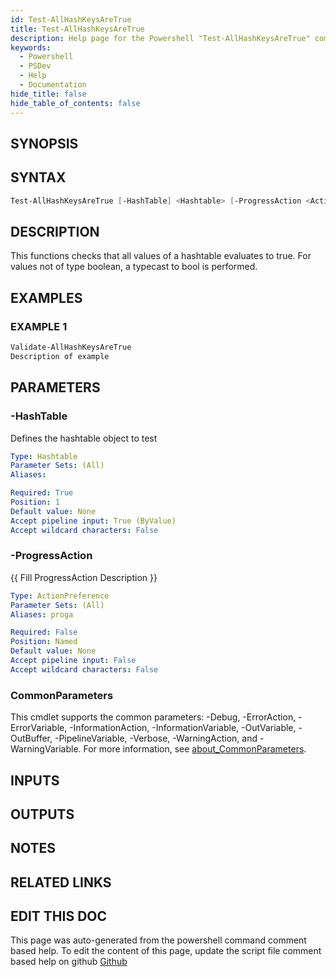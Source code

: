 ```yaml
---
id: Test-AllHashKeysAreTrue
title: Test-AllHashKeysAreTrue
description: Help page for the Powershell "Test-AllHashKeysAreTrue" command
keywords:
  - Powershell
  - PSDev
  - Help
  - Documentation
hide_title: false
hide_table_of_contents: false
---
```


## SYNOPSIS

## SYNTAX

```powershell
Test-AllHashKeysAreTrue [-HashTable] <Hashtable> [-ProgressAction <ActionPreference>] [<CommonParameters>]
```

## DESCRIPTION

This functions checks that all values of a hashtable evaluates to true.
For values not of type boolean, a typecast to bool is performed.

## EXAMPLES

### EXAMPLE 1

```powershell
Validate-AllHashKeysAreTrue
Description of example
```

## PARAMETERS

### -HashTable

Defines the hashtable object to test

```yaml
Type: Hashtable
Parameter Sets: (All)
Aliases:

Required: True
Position: 1
Default value: None
Accept pipeline input: True (ByValue)
Accept wildcard characters: False
```

### -ProgressAction

\{\{ Fill ProgressAction Description \}\}

```yaml
Type: ActionPreference
Parameter Sets: (All)
Aliases: proga

Required: False
Position: Named
Default value: None
Accept pipeline input: False
Accept wildcard characters: False
```

### CommonParameters

This cmdlet supports the common parameters: -Debug, -ErrorAction, -ErrorVariable, -InformationAction, -InformationVariable, -OutVariable, -OutBuffer, -PipelineVariable, -Verbose, -WarningAction, and -WarningVariable. For more information, see [about_CommonParameters](http://go.microsoft.com/fwlink/?LinkID=113216).

## INPUTS

## OUTPUTS

## NOTES

## RELATED LINKS

## EDIT THIS DOC 

This page was auto-generated from the powershell command comment based help. To edit the content of this page, update the script file comment based help on github [Github](https://github.com/hanpq/PSDev)
